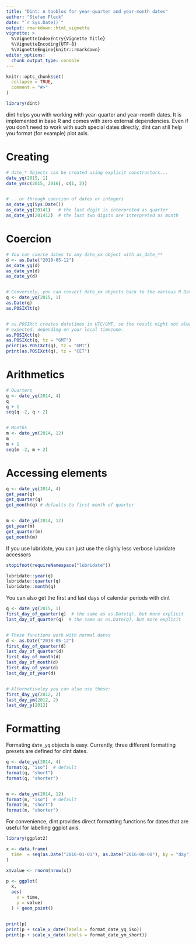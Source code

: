 ```yaml
---
title: "Dint: A tooblox for year-quarter and year-month dates"
author: "Stefan Fleck"
date: "`r Sys.Date()`"
output: rmarkdown::html_vignette
vignette: >
  %\VignetteIndexEntry{Vignette Title}
  %\VignetteEncoding{UTF-8}
  %\VignetteEngine{knitr::rmarkdown}
editor_options: 
  chunk_output_type: console
---
```


```r
knitr::opts_chunk$set(
  collapse = TRUE,
  comment = "#>"
)
```

```r
library(dint)
```

dint helps you with working with year-quarter and year-month dates. It is
implemented in base R and comes with zero external dependencies. Even
if you don't need to work with such special dates directly, dint can still help
you format (for example) plot axis.


# Creating

```r

# date_* Objects can be created using explicit constructors...
date_yq(2015, 1)
date_ym(c(2015, 2016), c(1, 2))


# ...or through coercion of dates or integers
as_date_yq(Sys.Date())
as_date_yq(20141)   # the last digit is interpreted as quarter
as_date_ym(201412)  # the last two digits are interpreted as month


```




# Coercion

```r

# You can coerce dates to any date_xx object with as_date_**
d <- as.Date("2018-05-12")
as_date_yq(d)
as_date_ym(d)
as_date_y(d)


# Conversely, you can convert date_xx objects back to the various R Date formats
q <- date_yq(2015, 1)
as.Date(q)
as.POSIXlt(q)


# as.POSIXct creates datetimes in UTC/GMT, so the result might not always be as
# expected, depending on your local timezone.
as.POSIXct(q)
as.POSIXct(q, tz = "GMT")
print(as.POSIXct(q), tz = "GMT")
print(as.POSIXct(q), tz = "CET")

```



# Arithmetics

```r
# Quarters
q <- date_yq(2014, 4)
q
q + 1
seq(q -2, q + 2)


# Months
m <- date_ym(2014, 12)
m
m + 1
seq(m -2, m + 2)

```




# Accessing elements

```r
q <- date_yq(2014, 4)
get_year(q)
get_quarter(q)
get_month(q) # defaults to first month of quarter


m <- date_ym(2014, 12)
get_year(m)
get_quarter(m)
get_month(m)
```




If you use lubridate, you can just use the slighly less verbose lubridate 
accessors

```r
stopifnot(requireNamespace("lubridate"))

lubridate::year(q)
lubridate::quarter(q)
lubridate::month(q)

```




You can also get the first and last days of calendar periods with dint

```r
q <- date_yq(2015, 1)
first_day_of_quarter(q)  # the same as as.Date(q), but more explicit
last_day_of_quarter(q)  # the same as as.Date(q), but more explicit


# These functions work with normal dates
d <- as.Date("2018-05-12")
first_day_of_quarter(d)
last_day_of_quarter(d)
first_day_of_month(d)
last_day_of_month(d)
first_day_of_year(d)
last_day_of_year(d)


# Alternativeley you can also use these:
first_day_yq(2012, 2)
last_day_ym(2012, 2)
last_day_y(2012)

```





# Formatting

Formating `date_yq` objects is easy. Currently, three different formatting 
presets are defined for dint dates.

```r
q <- date_yq(2014, 4)
format(q, "iso")  # default
format(q, "short")
format(q, "shorter")


m <- date_ym(2014, 12)
format(m, "iso")  # default
format(m, "short")
format(m, "shorter")
```




For convenience, dint provides direct formatting functions for dates that are 
useful for labelling ggplot axis.

```r
library(ggplot2)

x <- data.frame(
  time  = seq(as.Date("2016-01-01"), as.Date("2016-08-08"), by = "day")
)

x$value <- rnorm(nrow(x))

p <- ggplot(
  x,
  aes(
    x = time, 
    y = value)
  ) + geom_point()


print(p)
print(p + scale_x_date(labels = format_date_yq_iso))
print(p + scale_x_date(labels = format_date_ym_short))

```

